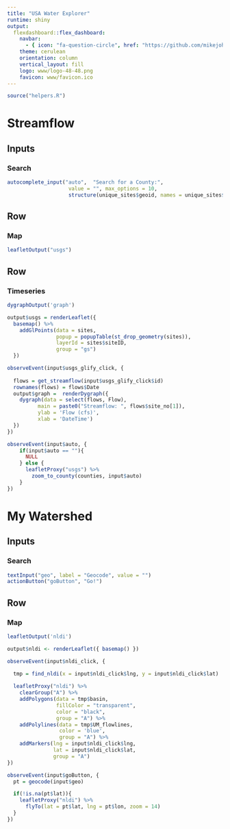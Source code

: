 ```yaml
---
title: "USA Water Explorer"
runtime: shiny
output: 
  flexdashboard::flex_dashboard:
    navbar:
      - { icon: "fa-question-circle", href: "https://github.com/mikejohnson51/leaflet-intro", align: right }
    theme: cerulean
    orientation: column
    vertical_layout: fill
    logo: www/logo-48-48.png
    favicon: www/favicon.ico
---
```


```{=html}
<script>
$('.navbar-logo').wrap('<a href="https://eco-data-science.github.io/" target=_blank>');
</script>
```

```r
source("helpers.R")
```

# Streamflow {data-icon="fa-filter"}

## Inputs {.sidebar}

### Search

```r
autocomplete_input("auto",  "Search for a County:", 
                    value = "", max_options = 10,
                    structure(unique_sites$geoid, names = unique_sites$name))
```

## Row

### Map

```r
leafletOutput("usgs")
```

## Row

### Timeseries

```r
dygraphOutput('graph')
```

```r
output$usgs = renderLeaflet({ 
  basemap() %>% 
    addGlPoints(data = sites,
                popup = popupTable(st_drop_geometry(sites)),
                layerId = sites$siteID,
                group = "gs")
  })

observeEvent(input$usgs_glify_click, {
  
  flows = get_streamflow(input$usgs_glify_click$id)
  rownames(flows) = flows$Date
  output$graph =  renderDygraph({
    dygraph(data = select(flows, Flow),
          main = paste0("Streamflow: ", flows$site_no[1]),
          ylab = 'Flow (cfs)',
          xlab = 'DateTime')
  })
})

observeEvent(input$auto, { 
    if(input$auto == ""){ 
      NULL 
    } else {
      leafletProxy("usgs") %>% 
        zoom_to_county(counties, input$auto)
    }
})
```


# My Watershed {data-icon="fa-tint"}

## Inputs {.sidebar}

### Search

```r
textInput("geo", label = "Geocode", value = "")
actionButton("goButton", "Go!")
```

## Row

### Map

```r
leafletOutput('nldi')
```

```r
output$nldi <- renderLeaflet({ basemap() })

observeEvent(input$nldi_click, {
  
  tmp = find_nldi(x = input$nldi_click$lng, y = input$nldi_click$lat)

  leafletProxy("nldi") %>% 
    clearGroup("A") %>% 
    addPolygons(data = tmp$basin, 
                fillColor = "transparent", 
                color = "black",
                group = "A") %>% 
    addPolylines(data = tmp$UM_flowlines, 
                 color = 'blue',
                 group = "A") %>% 
    addMarkers(lng = input$nldi_click$lng,
               lat = input$nldi_click$lat,
               group = "A")
})

observeEvent(input$goButton, {
  pt = geocode(input$geo)

  if(!is.na(pt$lat)){
    leafletProxy("nldi") %>% 
      flyTo(lat = pt$lat, lng = pt$lon, zoom = 14)
  }
})
```

